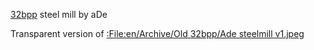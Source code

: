 [[http://wiki.openttd.org/wiki/index.php/32bpp_Extra_Zoom_Levels|32bpp]] steel mill by aDe

Transparent version of [[:File:en/Archive/Old 32bpp/Ade steelmill v1.jpeg]]